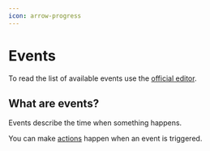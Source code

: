 ```yaml
---
icon: arrow-progress
---
```


# Events

To read the list of available events use the [official editor](/../../beginners/files-editor).

## What are events?

Events describe the time when something happens.

You can make [actions](/actions/) happen when an event is triggered.
